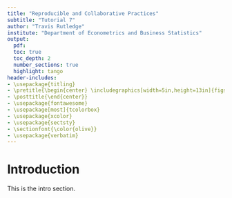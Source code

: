 ```yaml
---
title: "Reproducible and Collaborative Practices"
subtitle: "Tutorial 7"
author: "Travis Rutledge"
institute: "Department of Econometrics and Business Statistics"
output:
  pdf:
  toc: true
  toc_depth: 2
  number_sections: true
  highlight: tango
header-includes:
- \usepackage{titling}
- \pretitle{\begin{center} \includegraphics[width=5in,height=13in]{figs/fron
- \posttitle{\end{center}}
- \usepackage{fontawesome}
- \usepackage[most]{tcolorbox}
- \usepackage{xcolor}
- \usepackage{sectsty}
- \sectionfont{\color{olive}}
- \usepackage{verbatim}
---
```


# Introduction

This is the intro section. 